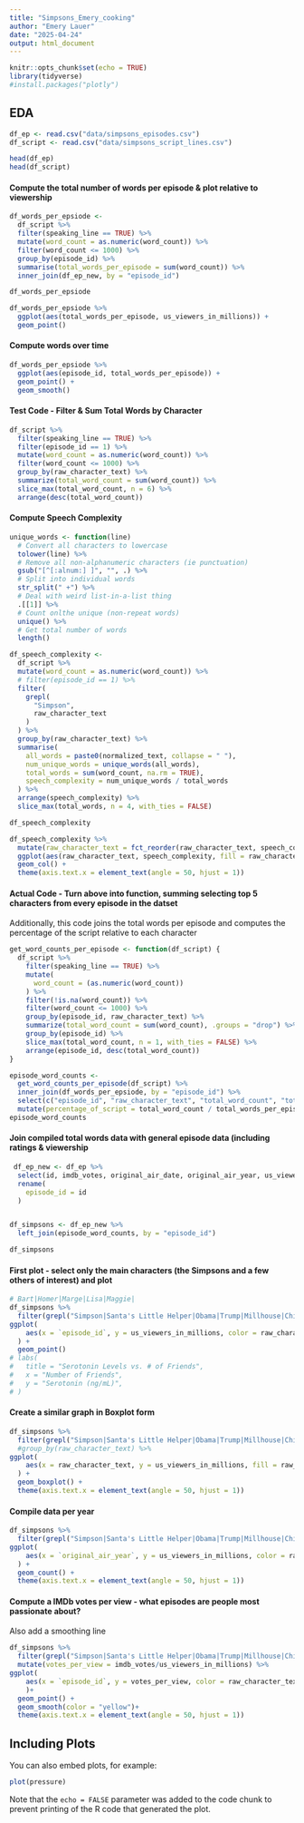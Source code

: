 ```yaml
---
title: "Simpsons_Emery_cooking"
author: "Emery Lauer"
date: "2025-04-24"
output: html_document
---
```


```r
knitr::opts_chunk$set(echo = TRUE)
library(tidyverse)
#install.packages("plotly")
```

## EDA

```r
df_ep <- read.csv("data/simpsons_episodes.csv")
df_script <- read.csv("data/simpsons_script_lines.csv")

head(df_ep)
head(df_script)

```

#### Compute the total number of words per episode & plot relative to viewership

```r
df_words_per_epsiode <-
  df_script %>% 
  filter(speaking_line == TRUE) %>% 
  mutate(word_count = as.numeric(word_count)) %>%
  filter(word_count <= 1000) %>% 
  group_by(episode_id) %>% 
  summarise(total_words_per_episode = sum(word_count)) %>% 
  inner_join(df_ep_new, by = "episode_id")

df_words_per_epsiode

df_words_per_epsiode %>%
  ggplot(aes(total_words_per_episode, us_viewers_in_millions)) +
  geom_point()
```

#### Compute words over time

```r
df_words_per_epsiode %>%
  ggplot(aes(episode_id, total_words_per_episode)) +
  geom_point() +
  geom_smooth()
```

#### Test Code - Filter & Sum Total Words by Character

```r
df_script %>%
  filter(speaking_line == TRUE) %>% 
  filter(episode_id == 1) %>% 
  mutate(word_count = as.numeric(word_count)) %>% 
  filter(word_count <= 1000) %>% 
  group_by(raw_character_text) %>% 
  summarize(total_word_count = sum(word_count)) %>% 
  slice_max(total_word_count, n = 6) %>% 
  arrange(desc(total_word_count))
```

#### Compute Speech Complexity

```r
unique_words <- function(line)
  # Convert all characters to lowercase
  tolower(line) %>% 
  # Remove all non-alphanumeric characters (ie punctuation)
  gsub("[^[:alnum:] ]", "", .) %>%
  # Split into individual words
  str_split(" +") %>%
  # Deal with weird list-in-a-list thing 
  .[[1]] %>% 
  # Count onlthe unique (non-repeat words)
  unique() %>% 
  # Get total number of words
  length()

df_speech_complexity <-
  df_script %>%
  mutate(word_count = as.numeric(word_count)) %>%
  # filter(episode_id == 1) %>%
  filter(
    grepl(
      "Simpson",
      raw_character_text
    )
  ) %>%
  group_by(raw_character_text) %>%
  summarise(
    all_words = paste0(normalized_text, collapse = " "),
    num_unique_words = unique_words(all_words),
    total_words = sum(word_count, na.rm = TRUE),
    speech_complexity = num_unique_words / total_words
  ) %>%
  arrange(speech_complexity) %>% 
  slice_max(total_words, n = 4, with_ties = FALSE)

df_speech_complexity

df_speech_complexity %>% 
  mutate(raw_character_text = fct_reorder(raw_character_text, speech_complexity)) %>% 
  ggplot(aes(raw_character_text, speech_complexity, fill = raw_character_text)) +
  geom_col() +
  theme(axis.text.x = element_text(angle = 50, hjust = 1))
```

#### Actual Code - Turn above into function, summing selecting top 5 characters from every episode in the datset

Additionally, this code joins the total words per episode and computes the percentage of the script relative to each character

```r
get_word_counts_per_episode <- function(df_script) {
  df_script %>%
    filter(speaking_line == TRUE) %>%
    mutate(
      word_count = (as.numeric(word_count))
    ) %>%
    filter(!is.na(word_count)) %>%
    filter(word_count <= 1000) %>% 
    group_by(episode_id, raw_character_text) %>%
    summarize(total_word_count = sum(word_count), .groups = "drop") %>%
    group_by(episode_id) %>%
    slice_max(total_word_count, n = 1, with_ties = FALSE) %>%
    arrange(episode_id, desc(total_word_count))
}

episode_word_counts <- 
  get_word_counts_per_episode(df_script) %>% 
  inner_join(df_words_per_epsiode, by = "episode_id") %>% 
  select(c("episode_id", "raw_character_text", "total_word_count", "total_words_per_episode")) %>% 
  mutate(percentage_of_script = total_word_count / total_words_per_episode)
episode_word_counts

```

#### Join compiled total words data with general episode data (including ratings & viewership

```r
 df_ep_new <- df_ep %>% 
  select(id, imdb_votes, original_air_date, original_air_year, us_viewers_in_millions, views) %>% 
  rename(
    episode_id = id
  )


df_simpsons <- df_ep_new %>%
  left_join(episode_word_counts, by = "episode_id")

df_simpsons
```

#### First plot - select only the main characters (the Simpsons and a few others of interest) and plot

```r
# Bart|Homer|Marge|Lisa|Maggie|
df_simpsons %>% 
  filter(grepl("Simpson|Santa's Little Helper|Obama|Trump|Millhouse|Chief Wiggum", raw_character_text)) %>% 
ggplot(
    aes(x = `episode_id`, y = us_viewers_in_millions, color = raw_character_text)
  ) +
  geom_point() 
# labs(
#   title = "Serotonin Levels vs. # of Friends",
#   x = "Number of Friends",
#   y = "Serotonin (ng/mL)",
# )
```

#### Create a similar graph in Boxplot form

```r
df_simpsons %>% 
  filter(grepl("Simpson|Santa's Little Helper|Obama|Trump|Millhouse|Chief Wiggum", raw_character_text)) %>% 
  #group_by(raw_character_text) %>% 
ggplot(
    aes(x = raw_character_text, y = us_viewers_in_millions, fill = raw_character_text)
  ) +
  geom_boxplot() +
  theme(axis.text.x = element_text(angle = 50, hjust = 1))
```

#### Compile data per year

```r
df_simpsons %>% 
  filter(grepl("Simpson|Santa's Little Helper|Obama|Trump|Millhouse|Chief Wiggum", raw_character_text)) %>% 
ggplot(
    aes(x = `original_air_year`, y = us_viewers_in_millions, color = raw_character_text)
  ) +
  geom_count() +
  theme(axis.text.x = element_text(angle = 50, hjust = 1))
```

#### Compute a IMDb votes per view - what episodes are people most passionate about?

Also add a smoothing line

```r
df_simpsons %>% 
  filter(grepl("Simpson|Santa's Little Helper|Obama|Trump|Millhouse|Chief Wiggum", raw_character_text)) %>% 
  mutate(votes_per_view = imdb_votes/us_viewers_in_millions) %>% 
ggplot(
    aes(x = `episode_id`, y = votes_per_view, color = raw_character_text)
    )+
  geom_point() +
  geom_smooth(color = "yellow")+
  theme(axis.text.x = element_text(angle = 50, hjust = 1))
```

## Including Plots

You can also embed plots, for example:

```r
plot(pressure)
```

Note that the `echo = FALSE` parameter was added to the code chunk to prevent printing of the R code that generated the plot.
